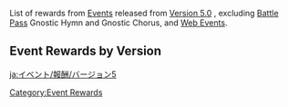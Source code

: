 {{CustomTabs
|tab1 = Events
|tab2 = History
|tab3 = Rewards
}}
{{HistoryTabs|Event/Rewards}}
List of rewards from [[Events]] released from [[Version 5.0]]<!-- to [[Version 5.?]] -->, excluding [[Battle Pass]] Gnostic Hymn and Gnostic Chorus, and [[Web Event]]s.

==Event Rewards by Version==
{{Event Rewards by Version Tables|5}}

[[Category:Event Rewards]]

[[ja:イベント/報酬/バージョン5]]